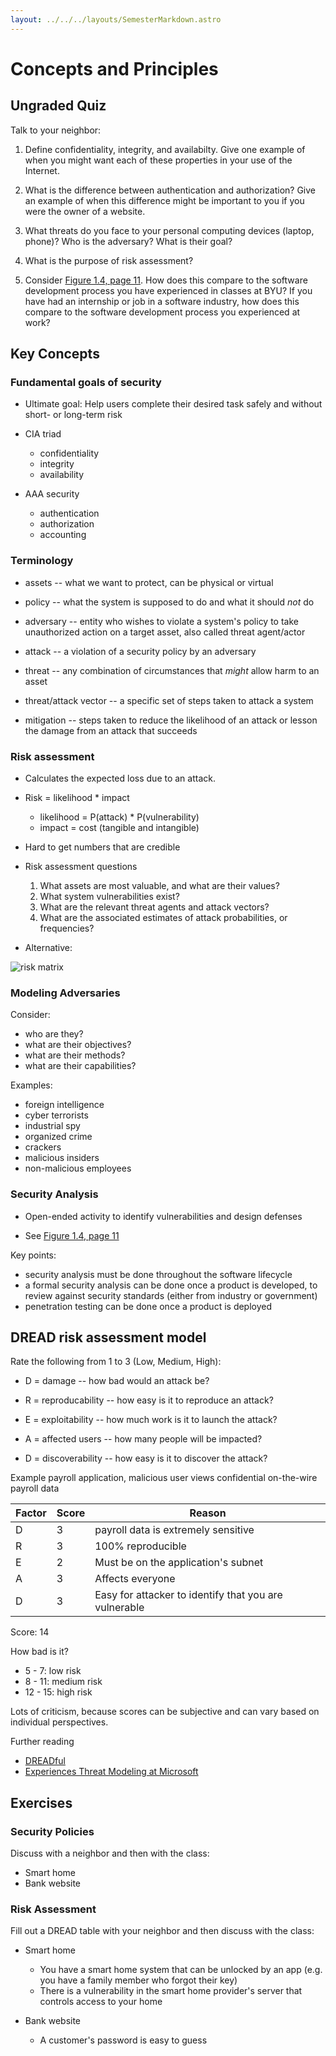 ```yaml
---
layout: ../../../layouts/SemesterMarkdown.astro
---
```




# Concepts and Principles

## Ungraded Quiz

Talk to your neighbor:

1. Define confidentiality, integrity, and availabilty. Give one example of when you might want each of these properties in your use of the Internet.

1. What is the difference between authentication and authorization? Give an example of when this difference might be important to you if you were the owner of a website.

1. What threats do you face to your personal computing devices (laptop, phone)? Who is the adversary? What is their goal?

1. What is the purpose of risk assessment?

1. Consider [Figure 1.4, page 11](https://people.scs.carleton.ca/~paulv/toolsjewels/TJrev1/ch1-rev1.pdf). How does this compare to the software development process you have experienced in classes at BYU? If you have had an internship or job in a software industry, how does this compare to the software development process you experienced at work?

## Key Concepts

### Fundamental goals of security

- Ultimate goal: Help users complete their desired task safely and without
  short- or long-term risk

- CIA triad

  - confidentiality
  - integrity
  - availability

- AAA security

  - authentication
  - authorization
  - accounting

### Terminology

- assets -- what we want to protect, can be physical or virtual

- policy -- what the system is supposed to do and what it should _not_ do

- adversary -- entity who wishes to violate a system's policy to take
  unauthorized action on a target asset, also called threat agent/actor

- attack -- a violation of a security policy by an adversary

- threat -- any combination of circumstances that _might_ allow harm to an asset

- threat/attack vector -- a specific set of steps taken to attack a system

- mitigation -- steps taken to reduce the likelihood of an attack or lesson the
  damage from an attack that succeeds

### Risk assessment

- Calculates the expected loss due to an attack.

- Risk = likelihood \* impact

  - likelihood = P(attack) \* P(vulnerability)
  - impact = cost (tangible and intangible)

- Hard to get numbers that are credible

- Risk assessment questions

  1. What assets are most valuable, and what are their values?
  2. What system vulnerabilities exist?
  3. What are the relevant threat agents and attack vectors?
  4. What are the associated estimates of attack probabilities, or frequencies?

- Alternative:

<Image alt="risk matrix" src={risk_matrix} />

### Modeling Adversaries

Consider:

- who are they?
- what are their objectives?
- what are their methods?
- what are their capabilities?

Examples:

- foreign intelligence
- cyber terrorists
- industrial spy
- organized crime
- crackers
- malicious insiders
- non-malicious employees

### Security Analysis

- Open-ended activity to identify vulnerabilities and design defenses

- See
  [Figure 1.4, page 11](https://people.scs.carleton.ca/~paulv/toolsjewels/TJrev1/ch1-rev1.pdf)

Key points:

- security analysis must be done throughout the software lifecycle
- a formal security analysis can be done once a product is developed, to review
  against security standards (either from industry or government)
- penetration testing can be done once a product is deployed

## DREAD risk assessment model

Rate the following from 1 to 3 (Low, Medium, High):

- D = damage -- how bad would an attack be?

- R = reproducability -- how easy is it to reproduce an attack?

- E = exploitability -- how much work is it to launch the attack?

- A = affected users -- how many people will be impacted?

- D = discoverability -- how easy is it to discover the attack?

Example payroll application, malicious user views confidential on-the-wire
payroll data

| Factor | Score | Reason                                                |
| ------ | ----- | ----------------------------------------------------- |
| D      | 3     | payroll data is extremely sensitive                   |
| R      | 3     | 100% reproducible                                     |
| E      | 2     | Must be on the application's subnet                   |
| A      | 3     | Affects everyone                                      |
| D      | 3     | Easy for attacker to identify that you are vulnerable |

Score: 14

How bad is it?

- 5 - 7: low risk
- 8 - 11: medium risk
- 12 - 15: high risk

Lots of criticism, because scores can be subjective and can vary based on
individual perspectives.

Further reading

- [DREADful](https://learn.microsoft.com/en-us/archive/blogs/david_leblanc/dreadful)
- [Experiences Threat Modeling at Microsoft](https://shostack.org/files/papers/modsec08/Shostack-ModSec08-Experiences-Threat-Modeling-At-Microsoft.pdf)

## Exercises

### Security Policies

Discuss with a neighbor and then with the class:

- Smart home
- Bank website

### Risk Assessment

Fill out a DREAD table with your neighbor and then discuss with the class:

- Smart home

  - You have a smart home system that can be unlocked by an app (e.g. you have a
    family member who forgot their key)
  - There is a vulnerability in the smart home provider's server that controls
    access to your home

- Bank website
  - A customer's password is easy to guess

